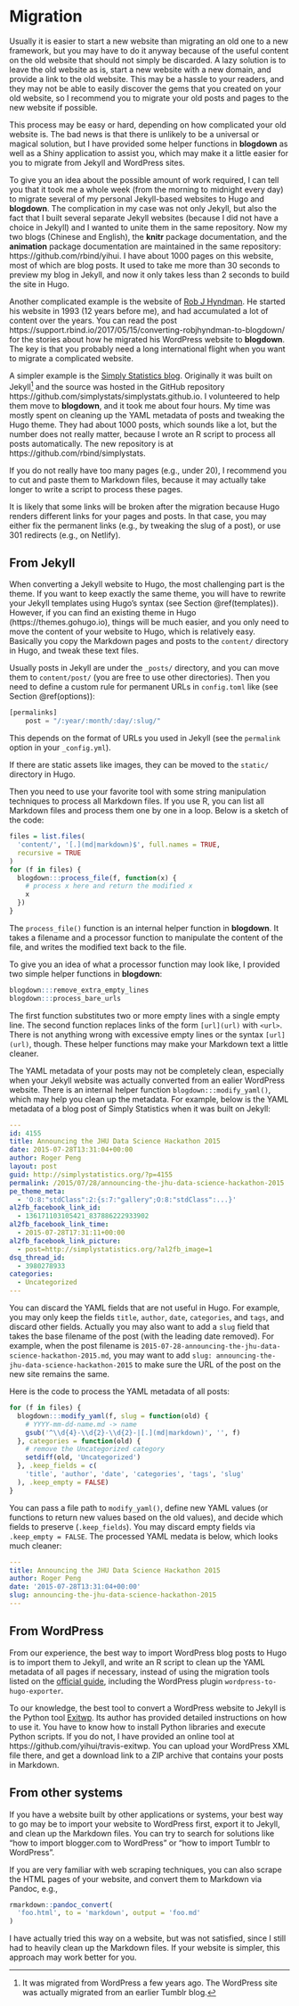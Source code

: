 # Migration

Usually it is easier to start a new website than migrating an old one to a new framework, but you may have to do it anyway because of the useful content on the old website that should not simply be discarded. A lazy solution is to leave the old website as is, start a new website with a new domain, and provide a link to the old website. This may be a hassle to your readers, and they may not be able to easily discover the gems that you created on your old website, so I recommend you to migrate your old posts and pages to the new website if possible.

This process may be easy or hard, depending on how complicated your old website is. The bad news is that there is unlikely to be a universal or magical solution, but I have provided some helper functions in **blogdown** as well as a Shiny application to assist you, which may make it a little easier for you to migrate from Jekyll and WordPress sites.

To give you an idea about the possible amount of work required, I can tell you that it took me a whole week (from the morning to midnight every day) to migrate several of my personal Jekyll-based websites to Hugo and **blogdown**. The complication in my case was not only Jekyll, but also the fact that I built several separate Jekyll websites (because I did not have a choice in Jekyll) and I wanted to unite them in the same repository. Now my two blogs (Chinese and English), the **knitr** package documentation, and the **animation** package documentation are maintained in the same repository: https://github.com/rbind/yihui. I have about 1000 pages on this website, most of which are blog posts. It used to take me more than 30 seconds to preview my blog in Jekyll, and now it only takes less than 2 seconds to build the site in Hugo.

Another complicated example is the website of [Rob J Hyndman](https://robjhyndman.com). He started his website in 1993 (12 years before me), and had accumulated a lot of content over the years. You can read the post https://support.rbind.io/2017/05/15/converting-robjhyndman-to-blogdown/ for the stories about how he migrated his WordPress website to **blogdown**. The key is that you probably need a long international flight when you want to migrate a complicated website.

A simpler example is the [Simply Statistics blog](https://simplystatistics.org). Originally it was built on Jekyll^[It was migrated from WordPress a few years ago. The WordPress site was actually migrated from an earlier Tumblr blog.] and the source was hosted in the GitHub repository https://github.com/simplystats/simplystats.github.io. I volunteered to help them move to **blogdown**, and it took me about four hours. My time was mostly spent on cleaning up the YAML metadata of posts and tweaking the Hugo theme. They had about 1000 posts, which sounds like a lot, but the number does not really matter, because I wrote an R script to process all posts automatically. The new repository is at https://github.com/rbind/simplystats.

If you do not really have too many pages (e.g., under 20), I recommend you to cut and paste them to Markdown files, because it may actually take longer to write a script to process these pages.

It is likely that some links will be broken after the migration because Hugo renders different links for your pages and posts. In that case, you may either fix the permanent links (e.g., by tweaking the slug of a post), or use 301 redirects (e.g., on Netlify).

## From Jekyll

When converting a Jekyll website to Hugo, the most challenging part is the theme. If you want to keep exactly the same theme, you will have to rewrite your Jekyll templates using Hugo's syntax (see Section \@ref(templates)). However, if you can find an existing theme in Hugo (https://themes.gohugo.io), things will be much easier, and you only need to move the content of your website to Hugo, which is relatively easy. Basically you copy the Markdown pages and posts to the `content/` directory in Hugo, and tweak these text files.

Usually posts in Jekyll are under the `_posts/` directory, and you can move them to `content/post/` (you are free to use other directories). Then you need to define a custom rule for permanent URLs in `config.toml` like (see Section \@ref(options)):

```js
[permalinks]
    post = "/:year/:month/:day/:slug/"
```

This depends on the format of URLs you used in Jekyll (see the `permalink` option in your `_config.yml`).

If there are static assets like images, they can be moved to the `static/` directory in Hugo.

Then you need to use your favorite tool with some string manipulation techniques to process all Markdown files. If you use R, you can list all Markdown files and process them one by one in a loop. Below is a sketch of the code:

```r
files = list.files(
  'content/', '[.](md|markdown)$', full.names = TRUE,
  recursive = TRUE
)
for (f in files) {
  blogdown:::process_file(f, function(x) {
    # process x here and return the modified x
    x
  })
}
```

The `process_file()` function is an internal helper function in **blogdown**. It takes a filename and a processor function to manipulate the content of the file, and writes the modified text back to the file.

To give you an idea of what a processor function may look like, I provided two simple helper functions in **blogdown**:

```r
blogdown:::remove_extra_empty_lines
blogdown:::process_bare_urls
```

The first function substitutes two or more empty lines with a single empty line. The second function replaces links of the form `[url](url)` with `<url>`. There is not anything wrong with excessive empty lines or the syntax `[url](url)`, though. These helper functions may make your Markdown text a little cleaner.

The YAML metadata of your posts may not be completely clean, especially when your Jekyll website was actually converted from an ealier WordPress website. There is an internal helper function `blogdown:::modify_yaml()`, which may help you clean up the metadata. For example, below is the YAML metadata of a blog post of Simply Statistics when it was built on Jekyll:

```yaml
---
id: 4155
title: Announcing the JHU Data Science Hackathon 2015
date: 2015-07-28T13:31:04+00:00
author: Roger Peng
layout: post
guid: http://simplystatistics.org/?p=4155
permalink: /2015/07/28/announcing-the-jhu-data-science-hackathon-2015
pe_theme_meta:
  - 'O:8:"stdClass":2:{s:7:"gallery";O:8:"stdClass":...}'
al2fb_facebook_link_id:
  - 136171103105421_837886222933902
al2fb_facebook_link_time:
  - 2015-07-28T17:31:11+00:00
al2fb_facebook_link_picture:
  - post=http://simplystatistics.org/?al2fb_image=1
dsq_thread_id:
  - 3980278933
categories:
  - Uncategorized
---
```

You can discard the YAML fields that are not useful in Hugo. For example, you may only keep the fields `title`, `author`, `date`, `categories`, and `tags`, and discard other fields. Actually you may also want to add a `slug` field that takes the base filename of the post (with the leading date removed). For example, when the post filename is `2015-07-28-announcing-the-jhu-data-science-hackathon-2015.md`, you may want to add `slug: announcing-the-jhu-data-science-hackathon-2015` to make sure the URL of the post on the new site remains the same.

Here is the code to process the YAML metadata of all posts:

```r
for (f in files) {
  blogdown:::modify_yaml(f, slug = function(old) {
    # YYYY-mm-dd-name.md -> name
    gsub('^\\d{4}-\\d{2}-\\d{2}-|[.](md|markdown)', '', f)
  }, categories = function(old) {
    # remove the Uncategorized category
    setdiff(old, 'Uncategorized')
  }, .keep_fields = c(
    'title', 'author', 'date', 'categories', 'tags', 'slug'
  ), .keep_empty = FALSE)
}
```

You can pass a file path to `modify_yaml()`, define new YAML values (or functions to return new values based on the old values), and decide which fields to preserve (`.keep_fields`). You may discard empty fields via `.keep_empty = FALSE`. The processed YAML medata is below, which looks much cleaner:

```yaml
---
title: Announcing the JHU Data Science Hackathon 2015
author: Roger Peng
date: '2015-07-28T13:31:04+00:00'
slug: announcing-the-jhu-data-science-hackathon-2015
---
```

## From WordPress

From our experience, the best way to import WordPress blog posts to Hugo is to import them to Jekyll, and write an R script to clean up the YAML metadata of all pages if necessary, instead of using the migration tools listed on the [official guide](https://gohugo.io/tools/), including the WordPress plugin `wordpress-to-hugo-exporter`.

To our knowledge, the best tool to convert a WordPress website to Jekyll is the Python tool [Exitwp](https://github.com/thomasf/exitwp). Its author has provided detailed instructions on how to use it. You have to know how to install Python libraries and execute Python scripts. If you do not, I have provided an online tool at https://github.com/yihui/travis-exitwp. You can upload your WordPress XML file there, and get a download link to a ZIP archive that contains your posts in Markdown.

## From other systems

If you have a website built by other applications or systems, your best way to go may be to import your website to WordPress first, export it to Jekyll, and clean up the Markdown files. You can try to search for solutions like "how to import blogger.com to WordPress" or "how to import Tumblr to WordPress".

If you are very familiar with web scraping techniques, you can also scrape the HTML pages of your website, and convert them to Markdown via Pandoc, e.g.,

```r
rmarkdown::pandoc_convert(
  'foo.html', to = 'markdown', output = 'foo.md'
)
```

I have actually tried this way on a website, but was not satisfied, since I still had to heavily clean up the Markdown files. If your website is simpler, this approach may work better for you.
